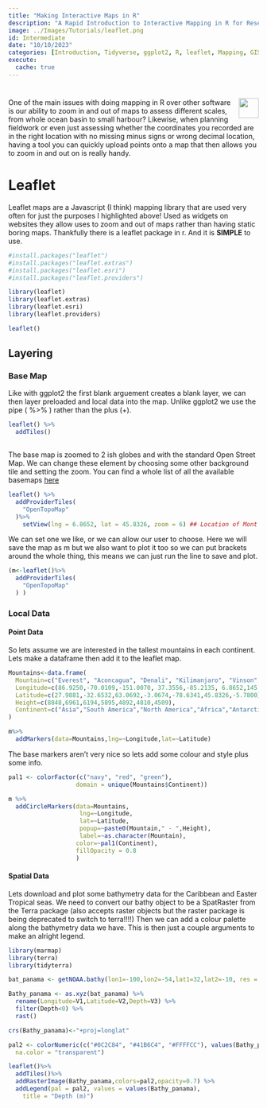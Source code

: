 ```yaml
---
title: "Making Interactive Maps in R"
description: "A Rapid Introduction to Interactive Mapping in R for Research Scientists: All/some things Leaflet."
image: ../Images/Tutorials/leaflet.png
id: Intermediate
date: "10/10/2023"
categories: [Introduction, Tidyverse, ggplot2, R, leaflet, Mapping, GIS]
execute: 
  cache: true
---
```


# <img src='../Images/Tutorials/leaflet.png' align="right" height="40" /></a>

One of the main issues with doing mapping in R over other software is our ability to zoom in and out of maps to assess different scales, from whole ocean basin to small harbour? Likewise, when planning fieldwork or even just assessing whether the coordinates you recorded are in the right location with no missing minus signs or wrong decimal location, having a tool you can quickly upload points onto a map that then allows you to zoom in and out on is really handy. 

# Leaflet

Leaflet maps are a Javascript (I think) mapping library that are used very often for just the purposes I highlighted above! Used as widgets on websites they allow uses to zoom and out of maps rather than having static boring maps. Thankfully there is a leaflet package in r. And it is **SIMPLE** to use.

```r

#install.packages("leaflet")
#install.packages("leaflet.extras")
#install.packages("leaflet.esri")
#install.packages("leaflet.providers")

library(leaflet)
library(leaflet.extras)
library(leaflet.esri)
library(leaflet.providers)

leaflet()

```

## Layering

### Base Map

Like with ggplot2 the first blank arguement creates a blank layer, we can then layer preloaded and local data into the map. Unlike ggplot2 we use the pipe ( %>% ) rather than the plus (+).

```r

leaflet() %>% 
  addTiles()
  
```

The base map is zoomed to 2 ish globes and with the standard Open Street Map. We can change these element by choosing some other background tile and setting the zoom. You can find a whole list of all the available basemaps [here](https://leaflet-extras.github.io/leaflet-providers/preview/index.html)

```r

leaflet() %>%
  addProviderTiles(
    "OpenTopoMap"
  )%>%
    setView(lng = 6.8652, lat = 45.8326, zoom = 6) ## Location of Mont Blanc


```

We can set one we like, or we can allow our user to choose. Here we will save the map as m but we also want to plot it too so we can put brackets around the whole thing, this means we can just run the line to save and plot.

```r


(m<-leaflet()%>%
  addProviderTiles(
    "OpenTopoMap"
  ) )
```

### Local Data

#### Point Data

So lets assume we are interested in the tallest mountains in each continent. Lets make a dataframe then add it to the leaflet map.

```r

Mountains<-data.frame(
  Mountain=c("Everest", "Aconcagua", "Denali", "Kilimanjaro", "Vinson", "Mont Blanc", "Mount Wilhelm"),
  Longitude=c(86.9250,-70.0109,-151.0070, 37.3556,-85.2135, 6.8652,145.0297),
  Latitude=c(27.9881,-32.6532,63.0692,-3.0674,-78.6341,45.8326,-5.7800),
  Height=c(8848,6961,6194,5895,4892,4810,4509),
  Continent=c("Asia","South America","North America","Africa","Antarctica","Europe","Oceania")
)

m%>% 
  addMarkers(data=Mountains,lng=~Longitude,lat=~Latitude)

```

The base markers aren't very nice so lets add some colour and style plus some info.

```r

pal1 <- colorFactor(c("navy", "red", "green"),
                   domain = unique(Mountains$Continent))

m %>% 
  addCircleMarkers(data=Mountains,
                    lng=~Longitude,
                    lat=~Latitude,
                    popup=~paste0(Mountain," - ",Height),
                    label=~as.character(Mountain),
                   color=~pal1(Continent),
                   fillOpacity = 0.8
                   )


```

#### Spatial Data

Lets download and plot some bathymetry data for the Caribbean  and Easter Tropical seas. We need to convert our bathy object to be a SpatRaster from the Terra package (also accepts raster objects but the raster package is being deprecated to switch to terra!!!!) Then we can add a colour palette along the bathymetry data we have. This is then just a couple arguments to make an alright legend.

```r

library(marmap)
library(terra)
library(tidyterra)

bat_panama <- getNOAA.bathy(lon1=-100,lon2=-54,lat1=32,lat2=-10, res = 1)

Bathy_panama <- as.xyz(bat_panama) %>% 
  rename(Longitude=V1,Latitude=V2,Depth=V3) %>% 
  filter(Depth<0) %>% 
  rast()

crs(Bathy_panama)<-"+proj=longlat" 

pal2 <- colorNumeric(c("#0C2C84", "#41B6C4", "#FFFFCC"), values(Bathy_panama),
  na.color = "transparent")

leaflet()%>%
  addTiles()%>%
  addRasterImage(Bathy_panama,colors=pal2,opacity=0.7) %>%
  addLegend(pal = pal2, values = values(Bathy_panama),
    title = "Depth (m)")


```


